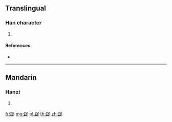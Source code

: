 {{character info/new}}
==Translingual==

===Han character===
{{Han char|rn=157|rad=足|as=07|sn=14|four=66181|canj=RMRYO}}

# {{defn|Han|sort=足07}}

====References====
* {{Han ref|kx=1226.160|dkj=37554|dj=1698.100|hdz=63709.020|uh=8E00|ud=36352|bh=E462|bd=58466}}

----

==Mandarin==

===Hanzi===
{{cmn-hanzi|pin=[[chù]] ([[chu4]])|wg=ch'u<sup>4</sup>}}

# {{defn|lang=cmn|sort=足07}}

[[fr:踀]]
[[mg:踀]]
[[pl:踀]]
[[th:踀]]
[[zh:踀]]